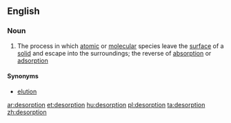 ==English==

===Noun===
{{wikipedia}}
{{en-noun|-}}

# The process in which [[atomic]] or [[molecular]] species leave the [[surface]] of a [[solid]] and escape into the surroundings; the reverse of [[absorption]] or [[adsorption]]

====Synonyms====
* [[elution]]

[[ar:desorption]]
[[et:desorption]]
[[hu:desorption]]
[[pl:desorption]]
[[ta:desorption]]
[[zh:desorption]]